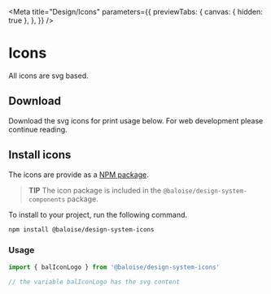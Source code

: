 
<Meta
  title="Design/Icons"
  parameters={{
    previewTabs: {
      canvas: { hidden: true },
    },
  }}
/>

# Icons


All icons are svg based.


<bal-doc-app>
  <bal-doc-icons icons={icons}></bal-doc-icons>
</bal-doc-app>

## Download

Download the svg icons for print usage below. For web development please continue reading.

<bal-doc-app>
  <bal-doc-download subject="icons.zip" subtitle="Our svg icons" link="/assets/download/icons.zip"></bal-doc-download>
</bal-doc-app>

## Install icons

The icons are provide as a [NPM package](https://www.npmjs.com/package/@baloise/design-system-icons).

> **TIP**
> The icon package is included in the `@baloise/design-system-components` package.

To install to your project, run the following command.

```bash
npm install @baloise/design-system-icons
```

### Usage

```typescript
import { balIconLogo } from '@baloise/design-system-icons'

// the variable balIconLogo has the svg content
```
